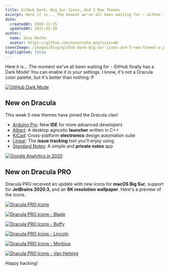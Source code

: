 ```yaml
---
title: GitHub Dark, Big Sur Icons, And 5 New Themes
excerpt: Here it is... The moment we've all been waiting for - GitHub finally has a Dark Mode! You can enable it in your settings. I know, it's not a Dracula color palette, but it's better than nothing :P
date:
  createdAt: 2020-12-15
  updatedAt: 2021-01-30
author:
  name: Zeno Rocha
  avatar: https://github.com/zenorocha.png?size=48
coverImage: /images/blog/github-dark-big-sur-icons-and-5-new-themes-a.png
highlighted: false
---
```


Here it is... The moment we've all been waiting for - GitHub finally has a Dark Mode! You can enable it in your settings. I know, it's not a Dracula color palette, but it's better than nothing :P

[![GitHub Dark Mode](/images/blog/github-dark-big-sur-icons-and-5-new-themes-a.png)](https://github.com/settings/appearance)

## New on Dracula

This week 5 new themes have joined the Dracula clan!

- [Arduino Pro](/arduino-pro-ide): New **IDE** for more advanced developers
- [Albert](/albert): A desktop agnostic **launcher** written in C++
- [KiCad](/kicad): Cross-platform **electronics** design automation suite
- [Linear](/linear): The **issue tracking** tool you'll enjoy using
- [Standard Notes](/standard-notes): A simple and **private notes** app

[![Google Analytics in 2020](/images/blog/github-dark-big-sur-icons-and-5-new-themes-b.png)](/standard-notes)

## New on Dracula PRO

Dracula PRO received an update with new icons for **macOS Big Sur**, support for **JetBrains 2020.3**, and an **8K resolution wallpaper**. Here's a preview of the icons.

[![Dracula PRO Icons](/images/blog/github-dark-big-sur-icons-and-5-new-themes-c.jpg)](/pro)

[![Dracula PRO Icons - Blade](/images/blog/github-dark-big-sur-icons-and-5-new-themes-d.jpg)](/pro)

[![Dracula PRO Icons - Buffy](/images/blog/github-dark-big-sur-icons-and-5-new-themes-e.jpg)](/pro)

[![Dracula PRO Icons - Lincoln](/images/blog/github-dark-big-sur-icons-and-5-new-themes-f.jpg)](/pro)

[![Dracula PRO Icons - Morbius](/images/blog/github-dark-big-sur-icons-and-5-new-themes-g.jpg)](/pro)

[![Dracula PRO Icons - Van Helsing](/images/blog/github-dark-big-sur-icons-and-5-new-themes-h.jpg)](/pro)

Happy hacking!
